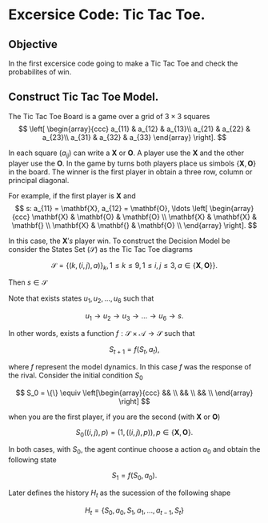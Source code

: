 # Excersice Code: Tic Tac Toe.

## Objective
In the first excersice code going to make a Tic Tac Toe and check the probabilites of win. 


## Construct Tic Tac Toe Model.
The Tic Tac Toe Board is a game over a grid of $3\times 3$ squares
$$
\left[
\begin{array}{ccc}
a_{11} & a_{12} & a_{13}\\
a_{21} & a_{22} & a_{23}\\
a_{31} & a_{32} & a_{33}
\end{array}
\right].
$$

In each square $(a_{ij})$ can write a $\mathbf{X}$ or $\mathbf{O}$. A player use 
the $\mathbf{X}$ and the other player use the $\mathbf{O}$. In the game by turns 
both players place us simbols $\{\mathbf{X}, \mathbf{O}\}$ in the board. The 
winner is the first player in obtain a three row, column or principal diagonal.

For example, if the first player is $\mathbf{X}$ and 
$$
    s: a_{11} = \mathbf{X}, a_{12} = \mathbf{O}, \ldots \left[
    \begin{array}{ccc}
    \mathbf{X} & \mathbf{O} & \mathbf{O} \\  
    \mathbf{X} & \mathbf{X} & \mathbf{} \\  
    \mathbf{X} & \mathbf{} & \mathbf{O} \\  
    \end{array}
    \right].
$$

In this case, the $\mathbf{X}'s$ player win. To construct the Decision Model be consider the States Set $(\mathcal{S})$ as the Tic Tac Toe diagrams 

$$
    \mathcal{S} =\left\{\left( k, (i,j), a \right)\}_{k}, 1\leq k \leq 9, 1 \leq i,j \leq 3, a\in\{\mathbf{X},\mathbf{O}\}\right\}.
$$

Then $s\in \mathcal{S}$

\begin{align*}
s = & \Biggl\{\biggl(1,\Bigl((1,1),\mathbf{X}\Bigr)\biggl),\biggl(2,\Bigl((1,2),\mathbf{O}\Bigr)\biggl),\biggl(3,\Bigl((2,2),\mathbf{X}\Bigr)\biggl),\ldots \\
    & \biggl(4,\Bigl((3,3),\mathbf{O}\Bigr)\biggl),\biggl(5,\Bigl((3,1),\mathbf{X}\Bigr)\biggl),\biggl(6,\Bigl((1,3),\mathbf{O}\Bigr)\biggl),\biggl(7,\Bigl((2,1),\mathbf{X}\Bigr)\biggr)\Biggr\}\\
s & \equiv \left[
    \begin{array}{ccc}
    \mathbf{X} & \mathbf{O} & \mathbf{O} \\  
    \mathbf{X} & \mathbf{X} & \mathbf{} \\  
    \mathbf{X} & \mathbf{} & \mathbf{O} \\  
    \end{array}
    \right].
\end{align*}

Note that exists states $u_1,u_2,\ldots,u_6$ such that 

$$
    u_1 \to u_2 \to u_3 \to \ldots \to u_6 \to s.
$$

In other words, exists a function $f:\mathcal{S}\times\mathcal{A} \to \mathcal{S}$ such that

$$
    S_{t+1} = f(S_t, a_t),
$$

where $f$ represent the model dynamics. In this case $f$ was the response of the rival. Consider the initial condition $S_0$

$$
S_0 = \{\} \equiv \left[\begin{array}{ccc}
&& \\
&& \\
&& \\
\end{array}
\right]
$$

when you are the first player, if you are the second (with $\mathbf{X}$ or $\mathbf{O}$)

$$
    S_0((i,j), p) = \left(1, ((i,j), p) \right), p \in \{\mathbf{X}, \mathbf{O}\}. 
$$

In both cases, with $S_0$, the agent continue choose a action $a_0$ and obtain the following state

$$
    S_1 = f(S_0, a_0).
$$

Later defines the history $H_t$ as the sucession of the following shape

$$
    H_t = \{S_0, a_0, S_1,a_1, \ldots, a_{t - 1}, S_t\}
$$

